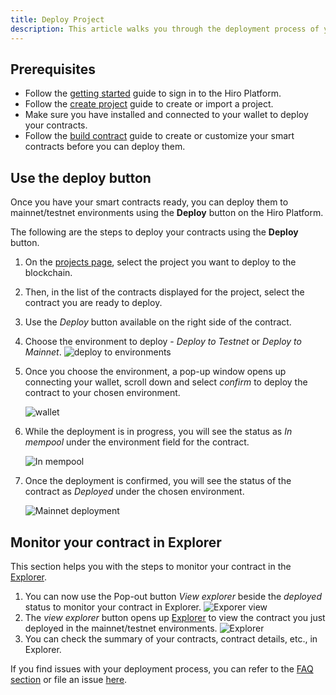 ```yaml
---
title: Deploy Project
description: This article walks you through the deployment process of your project. Once you have your clarity contracts ready for your project, you can deploy the project easily using the Hiro Platform.
---
```


## Prerequisites

- Follow the [getting started](platform/getting-started) guide to sign in to the Hiro Platform.
- Follow the [create project](create-project) guide to create or import a project.
- Make sure you have installed and connected to your wallet to deploy your contracts.
- Follow the [build contract](build-contracts) guide to create or customize your smart contracts before you can deploy them.

## Use the deploy button

Once you have your smart contracts ready, you can deploy them to mainnet/testnet environments using the **Deploy** button on the Hiro Platform.

The following are the steps to deploy your contracts using the **Deploy** button.

1. On the [projects page](https://platform.hiro.so), select the project you want to deploy to the blockchain.
2. Then, in the list of the contracts displayed for the project, select the contract you are ready to deploy.
3. Use the _Deploy_ button available on the right side of the contract.
4. Choose the environment to deploy - _Deploy to Testnet_ or _Deploy to Mainnet_.
   ![deploy to environments](../images/deploy-to-environment.png)
5. Once you choose the environment, a pop-up window opens up connecting your wallet, scroll down and select _confirm_ to deploy the contract to your chosen environment.

   ![wallet](../images/connect-wallet.png)

6. While the deployment is in progress, you will see the status as _In mempool_ under the environment field for the contract.

   ![In mempool](../images/in-mempool.png)

7. Once the deployment is confirmed, you will see the status of the contract as _Deployed_ under the chosen environment.

   ![Mainnet deployment](../images/mainnet-deployment.png)

## Monitor your contract in Explorer

This section helps you with the steps to monitor your contract in the [Explorer](https://explorer.hiro.so/?chain=mainnet).

1. You can now use the Pop-out button _View explorer_ beside the _deployed_ status to monitor your contract in Explorer.
   ![Exporer view](../images/explorer-view.png)
2. The _view explorer_ button opens up [Explorer](https://explorer.hiro.so/?chain=mainnet) to view the contract you just deployed in the mainnet/testnet environments.
   ![Explorer](../images/explorer.jpeg)
3. You can check the summary of your contracts, contract details, etc., in Explorer.

If you find issues with your deployment process, you can refer to the [FAQ section](../faq.md) or file an issue [here](https://hiro-pbc.canny.io/hiro-platform).
